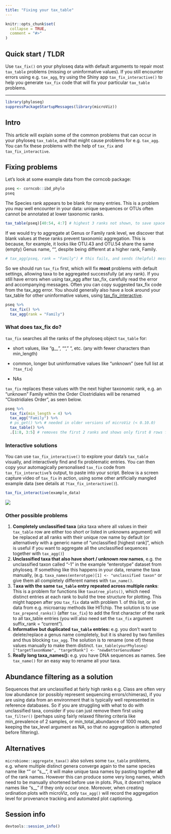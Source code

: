 ```yaml
---
title: "Fixing your tax_table"
---
```


```r
knitr::opts_chunk$set(
  collapse = TRUE,
  comment = "#>"
)
```

## Quick start / TLDR

Use `tax_fix()` on your phyloseq data with default arguments to repair most `tax_table` problems (missing or uninformative values). If you still encounter errors using e.g. `tax_agg`, try using the Shiny app `tax_fix_interactive()` to help you generate `tax_fix` code that will fix your particular `tax_table` problems.

------------------------------------------------------------------------

```r
library(phyloseq)
suppressPackageStartupMessages(library(microViz))
```

## Intro

This article will explain some of the common problems that can occur in your phyloseq `tax_table`, and that might cause problems for e.g. `tax_agg`. You can fix these problems with the help of `tax_fix` and `tax_fix_interactive`.

## Fixing problems

Let's look at some example data from the corncob package:

```r
pseq <- corncob::ibd_phylo
pseq
```

The Species rank appears to be blank for many entries. This is a problem you may well encounter in your data: unique sequences or OTUs often cannot be annotated at lower taxonomic ranks.

```r
tax_table(pseq)[40:54, 4:7] # highest 3 ranks not shown, to save space
```

If we would try to aggregate at Genus or Family rank level, we discover that blank values at these ranks prevent taxonomic aggregation. This is because, for example, it looks like OTU.43 and OTU.54 share the same (empty) Genus name, "", despite being different at a higher rank, Family.

```r
# tax_agg(pseq, rank = "Family") # this fails, and sends (helpful) messages about taxa problems
```

So we should run `tax_fix` first, which will fix **most** problems with default settings, allowing taxa to be aggregated successfully (at any rank). If you still have errors when using tax_agg after tax_fix, carefully read the error and accompanying messages. Often you can copy suggested tax_fix code from the tax_agg error. You should generally also have a look around your tax_table for other uninformative values, using [tax_fix_interactive](https://david-barnett.github.io/microViz/articles/web-only/tax-fixing.html#interactive-solutions).

```r
pseq %>%
  tax_fix() %>%
  tax_agg(rank = "Family")
```

### What does tax_fix do?

`tax_fix` searches all the ranks of the phyloseq object `tax_table` for:

-   short values, like "g\_\_", "", " ", etc. (any with fewer characters than min_length)

-   common, longer but uninformative values like "unknown" (see full list at `?tax_fix`)

-   NAs

`tax_fix` replaces these values with the next higher taxonomic rank, e.g. an "unknown" Family within the Order Clostridiales will be renamed "Clostridiales Order", as seen below.

```r
pseq %>%
  tax_fix(min_length = 4) %>%
  tax_agg("Family") %>%
  # ps_get() %>% # needed in older versions of microViz (< 0.10.0)
  tax_table() %>%
  .[1:8, 3:5] # removes the first 2 ranks and shows only first 8 rows for nice printing
```

### Interactive solutions

You can use `tax_fix_interactive()` to explore your data's `tax_table` visually, and interactively find and fix problematic entries. You can then copy your automagically personalised `tax_fix` code from `tax_fix_interactive`'s output, to paste into your script. Below is a screen capture video of `tax_fix` in action, using some other artificially mangled example data (see details at `?tax_fix_interactive()`).

``` .r
tax_fix_interactive(example_data)
```

![](images/20210411_tax_fix_interactive_x2.gif)

### Other possible problems

1.  **Completely unclassified taxa** (aka taxa where all values in their `tax_table` row are either too short or listed in unknowns argument) will be replaced at all ranks with their unique row name by default (or alternatively with a generic name of "unclassified [highest rank]", which is useful if you want to aggregate all the unclassified sequences together with `tax_agg()`)
2.  **Unclassified taxa that also have short / unknown row names**, e.g. the unclassified taxon called "-1" in the example "enterotype" dataset from phyloseq. If something like this happens in your data, rename the taxa manually, (e.g. `taxa_names(enterotype)[1] <- "unclassified taxon"` or give them all completely different names with `tax_name()`.
3.  T**axa with the same `tax_table` entry repeated across multiple ranks**: This is a problem for functions like `taxatree_plots()`, which need distinct entries at each rank to build the tree structure for plotting. This might happen after you `tax_fix` data with problem 1. of this list, or in data from e.g. microarray methods like HITchip. The solution is to use `tax_prepend_ranks()` (after `tax_fix`) to add the first character of the rank to all tax_table entries (you will also need set the `tax_fix` argument suffix_rank = "current").
4.  **Informative but duplicated `tax_table` entries:** e.g. you don't want to delete/replace a genus name completely, but it is shared by two families and thus blocking `tax_agg`. The solution is to rename (one of) these values manually to make them distinct. `tax_table(yourPhyloseq)["targetTaxonName", "targetRank"] <- "newBetterGenusName"`
5.  **Really long taxa_names():** e.g. you have DNA sequences as names. See `tax_name()` for an easy way to rename all your taxa.

## Abundance filtering as a solution

Sequences that are unclassified at fairly high ranks e.g. Class are often very low abundance (or possibly represent sequencing errors/chimeras), if you are using data from an environment that is typically well represented in reference databases. So if you are struggling with what to do with unclassified taxa, consider if you can just remove them first using `tax_filter()` (perhaps using fairly relaxed filtering criteria like min_prevalence of 2 samples, or min_total_abundance of 1000 reads, and keeping the tax_level argument as NA, so that no aggregation is attempted before filtering).

## Alternatives

`microbiome::aggregate_taxa()` also solves some `tax_table` problems, e.g. where multiple distinct genera converge again to the same species name like "" or "s\_\_", it will make unique taxa names by pasting together **all** of the rank names. However this can produce some very long names, which need to be manually shortened before use in plots. Plus, it doesn't replace names like "s\_\_" if they only occur once. Moreover, when creating ordination plots with microViz, only `tax_agg()` will record the aggregation level for provenance tracking and automated plot captioning.

## Session info

```r
devtools::session_info()
```
